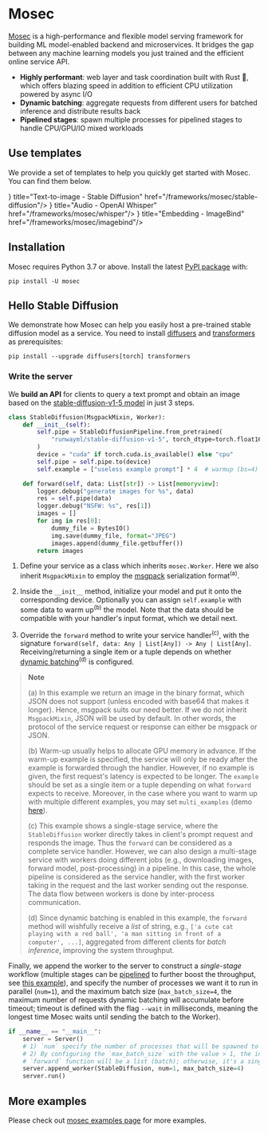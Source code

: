 # Mosec

[Mosec](https://github.com/mosecorg/mosec) is a high-performance and flexible model serving framework for building ML model-enabled backend and microservices. It bridges the gap between any machine learning models you just trained and the efficient online service API.

- **Highly performant**: web layer and task coordination built with Rust 🦀, which offers blazing speed in addition to efficient CPU utilization powered by async I/O
- **Dynamic batching**: aggregate requests from different users for batched inference and distribute results back
- **Pipelined stages**: spawn multiple processes for pipelined stages to handle CPU/GPU/IO mixed workloads

## Use templates

We provide a set of templates to help you quickly get started with Mosec. You can find them below.


<Cards>
<Card icon={<svg xmlns="http://www.w3.org/2000/svg" fill="none" viewBox="0 0 24 24" strokeWidth={1.5} stroke="currentColor" className="w-6 h-6">
<path strokeLinecap="round" strokeLinejoin="round" d="M9.813 15.904L9 18.75l-.813-2.846a4.5 4.5 0 00-3.09-3.09L2.25 12l2.846-.813a4.5 4.5 0 003.09-3.09L9 5.25l.813 2.846a4.5 4.5 0 003.09 3.09L15.75 12l-2.846.813a4.5 4.5 0 00-3.09 3.09zM18.259 8.715L18 9.75l-.259-1.035a3.375 3.375 0 00-2.455-2.456L14.25 6l1.036-.259a3.375 3.375 0 002.455-2.456L18 2.25l.259 1.035a3.375 3.375 0 002.456 2.456L21.75 6l-1.035.259a3.375 3.375 0 00-2.456 2.456zM16.894 20.567L16.5 21.75l-.394-1.183a2.25 2.25 0 00-1.423-1.423L13.5 18.75l1.183-.394a2.25 2.25 0 001.423-1.423l.394-1.183.394 1.183a2.25 2.25 0 001.423 1.423l1.183.394-1.183.394a2.25 2.25 0 00-1.423 1.423z" /></svg>} title="Text-to-image - Stable Diffusion" href="/frameworks/mosec/stable-diffusion"/>
<Card icon={<svg xmlns="http://www.w3.org/2000/svg" fill="none" viewBox="0 0 24 24" strokeWidth={1.5} stroke="currentColor" className="w-6 h-6">
<path strokeLinecap="round" strokeLinejoin="round" d="M9.813 15.904L9 18.75l-.813-2.846a4.5 4.5 0 00-3.09-3.09L2.25 12l2.846-.813a4.5 4.5 0 003.09-3.09L9 5.25l.813 2.846a4.5 4.5 0 003.09 3.09L15.75 12l-2.846.813a4.5 4.5 0 00-3.09 3.09zM18.259 8.715L18 9.75l-.259-1.035a3.375 3.375 0 00-2.455-2.456L14.25 6l1.036-.259a3.375 3.375 0 002.455-2.456L18 2.25l.259 1.035a3.375 3.375 0 002.456 2.456L21.75 6l-1.035.259a3.375 3.375 0 00-2.456 2.456zM16.894 20.567L16.5 21.75l-.394-1.183a2.25 2.25 0 00-1.423-1.423L13.5 18.75l1.183-.394a2.25 2.25 0 001.423-1.423l.394-1.183.394 1.183a2.25 2.25 0 001.423 1.423l1.183.394-1.183.394a2.25 2.25 0 00-1.423 1.423z" /></svg>} title="Audio - OpenAI Whisper" href="/frameworks/mosec/whisper"/>
<Card icon={<svg xmlns="http://www.w3.org/2000/svg" fill="none" viewBox="0 0 24 24" strokeWidth={1.5} stroke="currentColor" className="w-6 h-6">
<path strokeLinecap="round" strokeLinejoin="round" d="M9.813 15.904L9 18.75l-.813-2.846a4.5 4.5 0 00-3.09-3.09L2.25 12l2.846-.813a4.5 4.5 0 003.09-3.09L9 5.25l.813 2.846a4.5 4.5 0 003.09 3.09L15.75 12l-2.846.813a4.5 4.5 0 00-3.09 3.09zM18.259 8.715L18 9.75l-.259-1.035a3.375 3.375 0 00-2.455-2.456L14.25 6l1.036-.259a3.375 3.375 0 002.455-2.456L18 2.25l.259 1.035a3.375 3.375 0 002.456 2.456L21.75 6l-1.035.259a3.375 3.375 0 00-2.456 2.456zM16.894 20.567L16.5 21.75l-.394-1.183a2.25 2.25 0 00-1.423-1.423L13.5 18.75l1.183-.394a2.25 2.25 0 001.423-1.423l.394-1.183.394 1.183a2.25 2.25 0 001.423 1.423l1.183.394-1.183.394a2.25 2.25 0 00-1.423 1.423z" /></svg>} title="Embedding - ImageBind" href="/frameworks/mosec/imagebind"/>
</Cards>

## Installation

Mosec requires Python 3.7 or above. Install the latest [PyPI package](https://pypi.org/project/mosec/) with:

```shell copy
pip install -U mosec
```

## Hello Stable Diffusion

We demonstrate how Mosec can help you easily host a pre-trained stable diffusion model as a service. You need to install [diffusers](https://github.com/huggingface/diffusers) and [transformers](https://github.com/huggingface/transformers) as prerequisites:

```shell copy
pip install --upgrade diffusers[torch] transformers
```

### Write the server

We **build an API** for clients to query a text prompt and obtain an image based on the [stable-diffusion-v1-5 model](https://huggingface.co/runwayml/stable-diffusion-v1-5) in just 3 steps.

```python {2,10} copy
class StableDiffusion(MsgpackMixin, Worker):
    def __init__(self):
        self.pipe = StableDiffusionPipeline.from_pretrained(
            "runwayml/stable-diffusion-v1-5", torch_dtype=torch.float16
        )
        device = "cuda" if torch.cuda.is_available() else "cpu"
        self.pipe = self.pipe.to(device)
        self.example = ["useless example prompt"] * 4  # warmup (bs=4)

    def forward(self, data: List[str]) -> List[memoryview]:
        logger.debug("generate images for %s", data)
        res = self.pipe(data)
        logger.debug("NSFW: %s", res[1])
        images = []
        for img in res[0]:
            dummy_file = BytesIO()
            img.save(dummy_file, format="JPEG")
            images.append(dummy_file.getbuffer())
        return images
```

1) Define your service as a class which inherits `mosec.Worker`. Here we also inherit `MsgpackMixin` to employ the [msgpack](https://msgpack.org/index.html) serialization format<sup>(a)</sup>.

2) Inside the `__init__` method, initialize your model and put it onto the corresponding device. Optionally you can assign `self.example` with some data to warm up<sup>(b)</sup> the model. Note that the data should be compatible with your handler's input format, which we detail next.

3) Override the `forward` method to write your service handler<sup>(c)</sup>, with the signature `forward(self, data: Any | List[Any]) -> Any | List[Any]`. Receiving/returning a single item or a tuple depends on whether [dynamic batching](#configuration)<sup>(d)</sup> is configured.


> **Note**
>
> (a) In this example we return an image in the binary format, which JSON does not support (unless encoded with base64 that makes it longer). Hence, msgpack suits our need better. If we do not inherit `MsgpackMixin`, JSON will be used by default. In other words, the protocol of the service request or response can either be msgpack or JSON.
>
> (b) Warm-up usually helps to allocate GPU memory in advance. If the warm-up example is specified, the service will only be ready after the example is forwarded through the handler. However, if no example is given, the first request's latency is expected to be longer. The `example` should be set as a single item or a tuple depending on what `forward` expects to receive. Moreover, in the case where you want to warm up with multiple different examples, you may set `multi_examples` (demo [here](https://mosecorg.github.io/mosec/examples/jax.html)).
>
> (c) This example shows a single-stage service, where the `StableDiffusion` worker directly takes in client's prompt request and responds the image. Thus the `forward` can be considered as a complete service handler. However, we can also design a multi-stage service with workers doing different jobs (e.g., downloading images, forward model, post-processing) in a pipeline. In this case, the whole pipeline is considered as the service handler, with the first worker taking in the request and the last worker sending out the response. The data flow between workers is done by inter-process communication.
>
> (d) Since dynamic batching is enabled in this example, the `forward` method will wishfully receive a _list_ of string, e.g., `['a cute cat playing with a red ball', 'a man sitting in front of a computer', ...]`, aggregated from different clients for _batch inference_, improving the system throughput.

Finally, we append the worker to the server to construct a *single-stage* workflow (multiple stages can be [pipelined](https://en.wikipedia.org/wiki/Pipeline_(computing)) to further boost the throughput, see [this example](https://mosecorg.github.io/mosec/examples/pytorch.html#computer-vision)), and specify the number of processes we want it to run in parallel (`num=1`), and the maximum batch size (`max_batch_size=4`, the maximum number of requests dynamic batching will accumulate before timeout; timeout is defined with the flag `--wait` in milliseconds, meaning the longest time Mosec waits until sending the batch to the Worker).

```python copy
if __name__ == "__main__":
    server = Server()
    # 1) `num` specify the number of processes that will be spawned to run in parallel.
    # 2) By configuring the `max_batch_size` with the value > 1, the input data in your
    # `forward` function will be a list (batch); otherwise, it's a single item.
    server.append_worker(StableDiffusion, num=1, max_batch_size=4)
    server.run()
```

## More examples

Please check out [mosec examples page](https://mosecorg.github.io/mosec/examples/index.html) for 
more examples.

